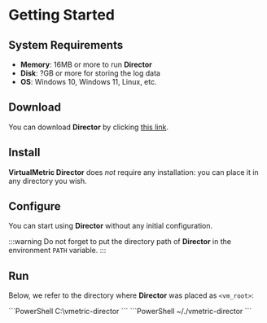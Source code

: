 # Getting Started

## System Requirements

- **Memory**: 16MB or more to run **Director**
- **Disk**: ?GB or more for storing the log data
- **OS**: Windows 10, Windows 11, Linux, etc.

## Download

You can download **Director** by clicking [this link](www.example.com).

## Install

**VirtualMetric Director** does _not_ require any installation: you can place it in any directory you wish.

## Configure

You can start using **Director** without any initial configuration.

:::warning
Do not forget to put the directory path of **Director** in the environment `PATH` variable.
:::

## Run

Below, we refer to the directory where **Director** was placed as `<vm_root>`:

<Tabs>
  <TabItem value="windows" label="Windows" default>
  ```PowerShell
  C:\<vm_root>vmetric-director
  ```
  </TabItem>
  <TabItem value="linux" label="Linux">
  ```PowerShell
  ~/<vm_root>./vmetric-director
  ```
  </TabItem>
</Tabs>
